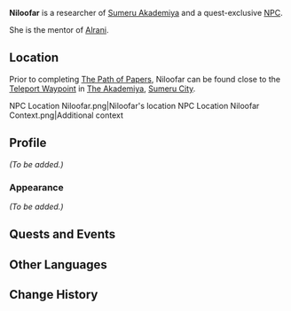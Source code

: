 {{Meta
<!-- Remove this template after adding the missing info -->
|missing_NPC_profile  = yes
}}
{{Character Infobox
|image            = NPC Niloofar.png
|type             = Quest NPC
|region           = Sumeru
|location         = Sumeru
|affiliation      = 
}}
'''Niloofar''' is a researcher of [[Sumeru Akademiya]] and a quest-exclusive [[NPC]].

She is the mentor of [[Alrani]].

==Location==
Prior to completing [[The Path of Papers]], Niloofar can be found close to the [[Teleport Waypoint]] in [[The Akademiya]], [[Sumeru City]].
<gallery>
NPC Location Niloofar.png|Niloofar's location
NPC Location Niloofar Context.png|Additional context
</gallery>

==Profile==
<!--detailed story/lore information goes here-->
''(To be added.)''

===Appearance===
''(To be added.)''

==Quests and Events==
{{Quests and Events}}
<!--
==Trivia==
* 
-->
==Other Languages==
{{Other Languages
|default_hidden = 1
|en      = Niloofar
|zhs     = 妮露法
|zhs_rm  = Nīlùfǎ
|zht     = 妮露法
|zht_rm  = Nílùfǎ
|ja      = ニルファ
|ja_rm   = Nirufa
|ko      = 닐루파
|es      = Nilúfar
|fr      = Niloofar
|ru      = Нилуфар
|th      = Niloofar
|vi      = Niloofar
|de      = Niloofar
|id      = Niloofar
|pt      = Niloofar
|tr      = Niloofar
|it      = Niloofar
}}

==Change History==
{{Change History|3.0}}